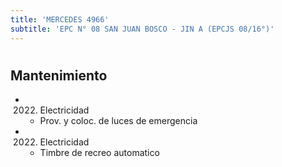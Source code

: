 ```yaml
---
title: 'MERCEDES 4966'
subtitle: 'EPC N° 08 SAN JUAN BOSCO - JIN A (EPCJS 08/16°)'
---
```


#


## Mantenimiento

*  (2022) Electricidad 
    + Prov. y coloc. de luces de emergencia

*  (2022) Electricidad 
    + Timbre de recreo automatico



